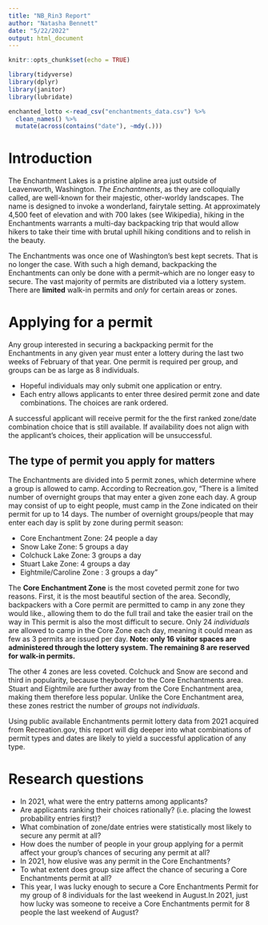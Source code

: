 ```yaml
---
title: "NB_Rin3 Report"
author: "Natasha Bennett"
date: "5/22/2022"
output: html_document
---
```


```r
knitr::opts_chunk$set(echo = TRUE)

library(tidyverse)
library(dplyr)
library(janitor)
library(lubridate)

enchanted_lotto <-read_csv("enchantments_data.csv") %>% 
  clean_names() %>%
  mutate(across(contains("date"), ~mdy(.)))

```

# Introduction

The Enchantment Lakes is a pristine alpline area just outside of Leavenworth, Washington. *The Enchantments*, as they are colloquially called, are well-known for their majestic, other-worldy landscapes. The name is designed to invoke a wonderland, fairytale setting. At approximately 4,500 feet of elevation and with 700 lakes (see Wikipedia), hiking in the Enchantments warrants a multi-day backpacking trip that would allow hikers to take their time with brutal uphill hiking conditions and to relish in the beauty.

The Enchantments was once one of Washington's best kept secrets. That is no longer the case. With such a high demand, backpacking the Enchantments can only be done with a permit--which are no longer easy to secure. The vast majority of permits are distributed via a lottery system. There are **limited** walk-in permits and *only* for certain areas or zones. 

# Applying for a permit

Any group interested in securing a backpacking permit for the Enchantments in any given year must enter a lottery during the last two weeks of February of that year.   One permit is required per group, and groups can be as large as 8 individuals.

- Hopeful individuals may only submit one application or entry. 
- Each entry allows applicants to enter three desired permit zone and date combinations. The choices are rank ordered.

A successful applicant will receive permit for the the first ranked zone/date combination choice that is still available.  If availability does not align with the applicant's choices, their application will be unsuccessful.

## The type of permit you apply for matters

The Enchantments are divided into 5 permit zones, which determine where a group is allowed to camp. According to Recreation.gov, "There is a limited number of overnight groups that may enter a given zone each day. A group may consist of up to eight people, must camp in the Zone indicated on their permit for up to 14 days. The number of overnight groups/people that may enter each day is split by zone during permit season:

- Core Enchantment Zone: 24 people a day
- Snow Lake Zone: 5 groups a day
- Colchuck Lake Zone: 3 groups a day
- Stuart Lake Zone: 4 groups a day
- Eightmile/Caroline Zone : 3 groups a day"

The **Core Enchantment Zone** is the most coveted permit zone for two reasons. First, it is the most beautiful section of the area. Secondly, backpackers with a Core permit are permitted to camp in any zone they would like., allowing them to do the full trail and take the easier trail on the way in  This permit is also the most difficult to secure. Only 24 *individuals* are allowed to camp in the Core Zone each day, meaning it could mean as few as 3 permits are issued per day. **Note: only 16 visitor spaces are administered through the lottery system. The remaining 8 are reserved for walk-in permits.** 

The other 4 zones are less coveted. Colchuck and Snow are second and third in popularity, because theyborder to the Core Enchantments area. Stuart and Eightmile are further away from the Core Enchantment area, making them therefore less popular. Unlike the Core Enchantment area, these zones restrict the number of *groups* not *individuals*.

Using public available Enchantments permit lottery data from 2021 acquired from Recreation.gov, this report will dig deeper into what combinations of permit types and dates are likely to yield a successful application of any type.


# Research questions

- In 2021, what were the entry patterns among applicants?
- Are applicants ranking their choices rationally? (i.e. placing the lowest probability entries first)?
- What combination of zone/date entries were statistically most likely to secure any permit at all?
- How does the number of people in your group applying for a permit affect your group's chances of securing any permit at all?
- In 2021, how elusive was any permit in the Core Enchantments? 
- To what extent does group size affect the chance of securing a Core Enchantments permit at all?
- This year, I was lucky enough to secure a Core Enchantments Permit for my group of 8 individuals for the last weekend in August.In 2021, just how lucky was someone to receive a Core Enchantments permit for 8 people the last weekend of August?